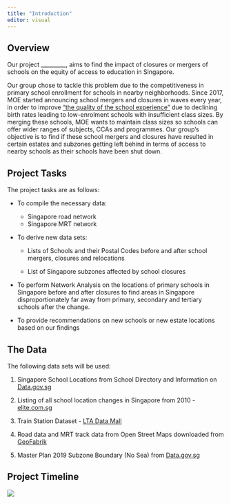 ```yaml
---
title: "Introduction"
editor: visual
---
```


## Overview

Our project \_\_\_\_\_\_\_\_\_, aims to find the impact of closures or mergers of schools on the equity of access to education in Singapore.

Our group chose to tackle this problem due to the competitiveness in primary school enrollment for schools in nearby neighborhoods. Since 2017, MOE started announcing school mergers and closures in waves every year, in order to improve ["the quality of the school experience"](https://www.gov.sg/article/why-is-the-ministry-of-education-merging-some-schools) due to declining birth rates leading to low-enrolment schools with insufficient class sizes. By merging these schools, MOE wants to maintain class sizes so schools can offer wider ranges of subjects, CCAs and programmes. Our group's objective is to find if these school mergers and closures have resulted in certain estates and subzones getting left behind in terms of access to nearby schools as their schools have been shut down.

## Project Tasks

The project tasks are as follows:

-   To compile the necessary data:

    -   Singapore road network
    -   Singapore MRT network

-   To derive new data sets:

    -   Lists of Schools and their Postal Codes before and after school mergers, closures and relocations

    -   List of Singapore subzones affected by school closures

-   To perform Network Analysis on the locations of primary schools in Singapore before and after closures to find areas in Singapore disproportionately far away from primary, secondary and tertiary schools after the change.

-   To provide recommendations on new schools or new estate locations based on our findings

## The Data

The following data sets will be used:

1.  Singapore School Locations from School Directory and Information on [Data.gov.sg](https://data.gov.sg/dataset/school-directory-and-information)

2.  Listing of all school location changes in Singapore from 2010 - [elite.com.sg](https://elite.com.sg/school-change)

3.  Train Station Dataset - [LTA Data Mall](https://datamall.lta.gov.sg/content/datamall/en/static-data.html)

4.  Road data and MRT track data from Open Street Maps downloaded from [GeoFabrik](https://download.geofabrik.de/asia/malaysia-singapore-brunei.html)

5.  Master Plan 2019 Subzone Boundary (No Sea) from [Data.gov.sg](https://data.gov.sg/dataset/master-plan-2019-subzone-boundary-no-sea)

## Project Timeline

![](images/Gantt%20Chart.png){fig-align="center"}
